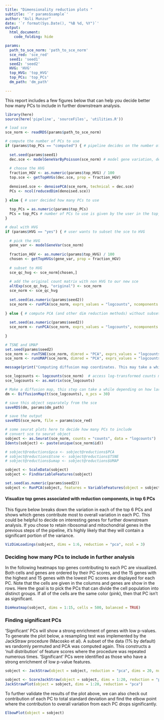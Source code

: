 ```yaml
---
title: "Dimensionality reduction plots "
subtitle: '`r params$sample`'
author: "Asli Munzur"
date: '`r format(Sys.Date(), "%B %d, %Y")`'
output: 
  html_document:
    code_folding: hide

params:
  path_to_sce_norm: 'path_to_sce_norm'
  sce_red: 'sce_red'
  seed1: 'seed1'
  seed2: 'seed2'
  HVG: 'HVG'
  top_HVG: 'top_HVG'
  top_PCs: 'top_PCs'
  dm_path: 'dm_path'
  
---
```


This report includes a few figures below that can help you decide better how many PCs to include in further downstream analysis. 

```r

library(here)
source(here('pipeline', 'sourceFiles', 'utilities.R'))

```
  
  
  
```r

# load sce
sce_norm <- readRDS(params$path_to_sce_norm)

# compute the number of PCs to use 
if (params$top_PCs == "computed") { # pipeline decides on the number of PCs to use 
  
  set.seed(params$seed1)
  dec.sce <- modelGeneVarByPoisson(sce_norm) # model gene variation, decompose it into technical and biological components
  
  # choose the HVG
  fraction_HGV <- as.numeric(params$top_HVG) / 100
  top.sce <- getTopHVGs(dec.sce, prop = fraction_HGV)
  
  denoised.sce <- denoisePCA(sce_norm, technical = dec.sce)
  PCs <- ncol(reducedDim(denoised.sce))
  
} else { # user decided how many PCs to use 
  
  top_PCs = as.numeric(params$top_PCs)
  PCs = top_PCs # number of PCs to use is given by the user in the top_PCs parameter
}

# deal with HVG
if (params$HVG == "yes") { # user wants to subset the sce to HVG 
  
  # pick the HVG
  gene_var <- modelGeneVar(sce_norm)
  
  fraction_HGV <- as.numeric(params$top_HVG) / 100
  chosen <- getTopHVGs(gene_var, prop = fraction_HGV)
  
  # subset to HVG
  sce_qc_hvg <- sce_norm[chosen,]
  
  # add the original count matrix with non HVG to our new sce
  altExp(sce_qc_hvg, "original") <- sce_norm
  sce_norm <- sce_qc_hvg
  
  set.seed(as.numeric(params$seed2))
  sce_norm <- runPCA(sce_norm, exprs_values = "logcounts", ncomponents = PCs)
  
} else { # compute PCA (and other dim reduction methods) without subsetting to top HVG
  
  set.seed(as.numeric(params$seed2))
  sce_norm <- runPCA(sce_norm, exprs_values = "logcounts", ncomponents = PCs)
  
}

# TSNE and UMAP 
set.seed(params$seed2)
sce_norm <- runTSNE(sce_norm, dimred = "PCA", exprs_values = "logcounts", ncomponents = 3)
sce_norm <- runUMAP(sce_norm, dimred = "PCA", exprs_values = "logcounts", ncomponents = 3, min_dist = 0.5, n_neighbors = 15, metric = "euclidean")

```

```r

message(print("Computing diffusion map coordinates. This may take a while depending on how large your SCE object is, up to 10 minutes."))

sce_logcounts <- logcounts(sce_norm)  # access log-transformed counts matrix
sce_logcounts <- as.matrix(sce_logcounts)

# Make a diffusion map, this step can take a while depending on how large the sce object is, up to 10 minutes. 
dm <- DiffusionMap(t(sce_logcounts), n_pcs = 30)

# save this object separately from the sce 
saveRDS(dm, params$dm_path)

```

```r
# save the output 
saveRDS(sce_norm, file = params$sce_red)

```

```r

# some seurat plots here to decide how many PCs to include 
# convert sce to seurat object
sobject <- as.Seurat(sce_norm, counts = "counts", data = "logcounts")
Idents(sobject) <- paste(unique(sce_norm$id))

# sobject@reductions$pca <- sobject@reductions$PCA
# sobject@reductions$tsne <- sobject@reductions$TSNE
# sobject@reductions$umap <- sobject@reductions$UMAP

sobject <- ScaleData(sobject)
sobject <- FindVariableFeatures(sobject)

set.seed(as.numeric(params$seed2))
sobject <- RunPCA(sobject, features = VariableFeatures(object = sobject))

```

#### Visualize top genes associated with reduction components, in top 6 PCs  
This figure below breaks down the variation in each of the top 6 PCs and shows which genes contribute most to overall variation in each PC. This could be helpful to decide on interesting genes for further downstream analysis. If you chose to retain ribosomal and mitochondrial genes in the previous steps of the pipeline, it's highly likely that they will contain a significant portion of the variance. 

```r

VizDimLoadings(sobject, dims = 1:6, reduction = "pca", ncol = 3)

```

### Deciding how many PCs to include in further analysis  
In the following heatmaps top genes contributing to each PC are visualized. Both cells and genes are ordered by their PC scores, and the 15 genes with the highest and 15 genes with the lowest PC scores are displayed for each PC. Note that the cells are given in the columns and genes are show in the rows. Here the goal is to pick the PCs that can divide the cell population into distinct groups. If all of the cells are the same color (pink), then that PC isn't as significant. 

```r

DimHeatmap(sobject, dims = 1:15, cells = 500, balanced = TRUE)

```

### Finding significant PCs
‘Significant’ PCs will show a strong enrichment of genes with low p-values. To generate the plot below, a resampling test was implemented by the JackStraw procedure (Macosko et al). A subset of the data (1% by default) ws randomly permuted and PCA was computed again. This constructs a 'null distribution' of feature scores where the procedure was repeated numerous times. 'Significant' PCs were identified as those who have a strong enrichment of low p-value features.

```r

sobject <- JackStraw(object = sobject, reduction = "pca", dims = 20, num.replicate = 100,  prop.freq = 0.1, verbose = FALSE)

sobject <- ScoreJackStraw(object = sobject, dims = 1:20, reduction = "pca")
JackStrawPlot(object = sobject, dims = 1:20, reduction = "pca")


```

To further validate the results of the plot above, we can also check out contribution of each PC to total standard deviation and find the elbow point where the contribution to overall variation from each PC drops significantly. 

```r

ElbowPlot(object = sobject)

```














